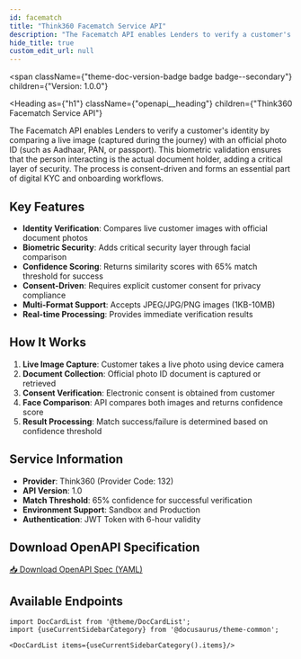 ```yaml
---
id: facematch
title: "Think360 Facematch Service API"
description: "The Facematch API enables Lenders to verify a customer's identity by comparing a live image (captured during the journey) with an official photo ID (such as Aadhaar, PAN, or passport). This biometric validation ensures that the person interacting is the actual document holder, adding a critical layer of security."
hide_title: true
custom_edit_url: null
---
```



<span
  className={"theme-doc-version-badge badge badge--secondary"}
  children={"Version: 1.0.0"}
>
</span>

<Heading
  as={"h1"}
  className={"openapi__heading"}
  children={"Think360 Facematch Service API"}
>
</Heading>

The Facematch API enables Lenders to verify a customer's identity by comparing a live image (captured during the journey) with an official photo ID (such as Aadhaar, PAN, or passport). This biometric validation ensures that the person interacting is the actual document holder, adding a critical layer of security. The process is consent-driven and forms an essential part of digital KYC and onboarding workflows.

## Key Features

- **Identity Verification**: Compares live customer images with official document photos
- **Biometric Security**: Adds critical security layer through facial comparison
- **Confidence Scoring**: Returns similarity scores with 65% match threshold for success
- **Consent-Driven**: Requires explicit customer consent for privacy compliance
- **Multi-Format Support**: Accepts JPEG/JPG/PNG images (1KB-10MB)
- **Real-time Processing**: Provides immediate verification results

## How It Works

1. **Live Image Capture**: Customer takes a live photo using device camera
2. **Document Collection**: Official photo ID document is captured or retrieved
3. **Consent Verification**: Electronic consent is obtained from customer
4. **Face Comparison**: API compares both images and returns confidence score
5. **Result Processing**: Match success/failure is determined based on confidence threshold

## Service Information

- **Provider**: Think360 (Provider Code: 132)
- **API Version**: 1.0
- **Match Threshold**: 65% confidence for successful verification
- **Environment Support**: Sandbox and Production
- **Authentication**: JWT Token with 6-hour validity



## Download OpenAPI Specification

<a href="/specs/facematch-v1.0.yaml" download className="button button--primary button--lg">
  📥 Download OpenAPI Spec (YAML)
</a>

## Available Endpoints

```mdx-code-block
import DocCardList from '@theme/DocCardList';
import {useCurrentSidebarCategory} from '@docusaurus/theme-common';

<DocCardList items={useCurrentSidebarCategory().items}/>
```
      
